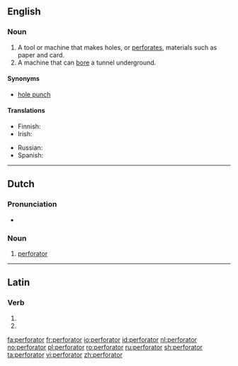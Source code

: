 ==English==

===Noun===
{{en-noun}}

# A tool or machine that makes holes, or [[perforate]]s, materials such as paper and card.
# A machine that can [[bore]] a tunnel underground.

====Synonyms====
* [[hole punch]]

====Translations====
{{trans-see|hole punch}}

{{trans-top|machine that bores}}
* Finnish: {{t+|fi|pora}}
* Irish: {{t|ga|polltóir|m}}
{{trans-mid}}
* Russian: {{t+|ru|сверло|n|tr=sverló|sc=Cyrl}}
* Spanish: {{t|es|máquina perforadora|f}}
{{trans-bottom}}

----

==Dutch==

===Pronunciation===
* {{audio|Nl-perforator.ogg|Audio|lang=nl}}

===Noun===
{{nl-noun|m|-s|pl2=-:en|perforatortje}}

# [[#Dutch|perforator]]

----

==Latin==

===Verb===
{{la-verb-form|perforātor}}

# {{conjugation of|perforō||2|s|fut|pass|imp|lang=la}}
# {{conjugation of|perforō||3|s|fut|pass|imp|lang=la}}

[[fa:perforator]]
[[fr:perforator]]
[[io:perforator]]
[[id:perforator]]
[[nl:perforator]]
[[no:perforator]]
[[pl:perforator]]
[[ro:perforator]]
[[ru:perforator]]
[[sh:perforator]]
[[ta:perforator]]
[[vi:perforator]]
[[zh:perforator]]